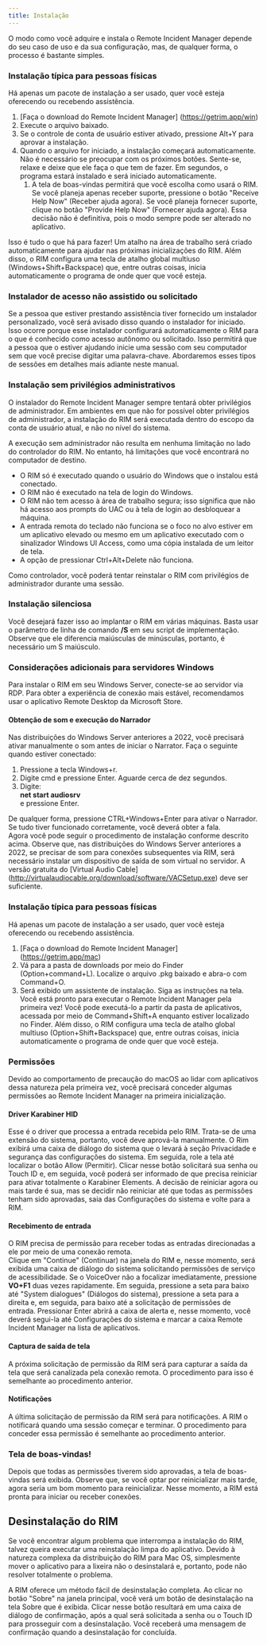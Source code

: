 ```yaml
---
title: Instalação
---
```



O modo como você adquire e instala o Remote Incident Manager depende do seu caso de uso e da sua configuração, mas, de qualquer forma, o processo é bastante simples.
<Windows>
### Instalação típica para pessoas físicas
Há apenas um pacote de instalação a ser usado, quer você esteja oferecendo ou recebendo assistência.
1. [Faça o download do Remote Incident Manager] (https://getrim.app/win)
1. Execute o arquivo baixado.
1. Se o controle de conta de usuário estiver ativado, pressione Alt+Y para aprovar a instalação.
1. Quando o arquivo for iniciado, a instalação começará automaticamente. Não é necessário se preocupar com os próximos botões. Sente-se, relaxe e deixe que ele faça o que tem de fazer. Em segundos, o programa estará instalado e será iniciado automaticamente.  
    1. A tela de boas-vindas permitirá que você escolha como usará o RIM. Se você planeja apenas receber suporte, pressione o botão "Receive Help Now" (Receber ajuda agora). Se você planeja fornecer suporte, clique no botão "Provide Help Now" (Fornecer ajuda agora). Essa decisão não é definitiva, pois o modo sempre pode ser alterado no aplicativo.

Isso é tudo o que há para fazer! Um atalho na área de trabalho será criado automaticamente para ajudar nas próximas inicializações do RIM. Além disso, o RIM configura uma tecla de atalho global multiuso (Windows+Shift+Backspace) que, entre outras coisas, inicia automaticamente o programa de onde quer que você esteja.
### Instalador de acesso não assistido ou solicitado
Se a pessoa que estiver prestando assistência tiver fornecido um instalador personalizado, você será avisado disso quando o instalador for iniciado. Isso ocorre porque esse instalador configurará automaticamente o RIM para o que é conhecido como acesso autônomo ou solicitado. Isso permitirá que a pessoa que o estiver ajudando inicie uma sessão com seu computador sem que você precise digitar uma palavra-chave. Abordaremos esses tipos de sessões em detalhes mais adiante neste manual.

### Instalação sem privilégios administrativos

O instalador do Remote Incident Manager sempre tentará obter privilégios de administrador. Em ambientes em que não for possível obter privilégios de administrador, a instalação do RIM será executada dentro do escopo da conta de usuário atual, e não no nível do sistema.

A execução sem administrador não resulta em nenhuma limitação no lado do controlador do RIM. No entanto, há limitações que você encontrará no computador de destino.

* O RIM só é executado quando o usuário do Windows que o instalou está conectado. 
* O RIM não é executado na tela de login do Windows. 
* O RIM não tem acesso à área de trabalho segura; isso significa que não há acesso aos prompts do UAC ou à tela de login ao desbloquear a máquina. 
* A entrada remota do teclado não funciona se o foco no alvo estiver em um aplicativo elevado ou mesmo em um aplicativo executado com o sinalizador Windows UI Access, como uma cópia instalada de um leitor de tela. 
* A opção de pressionar Ctrl+Alt+Delete não funciona. 

Como controlador, você poderá tentar reinstalar o RIM com privilégios de administrador durante uma sessão.

### Instalação silenciosa

Você desejará fazer isso ao implantar o RIM em várias máquinas. Basta usar o parâmetro de linha de comando **/S** em seu script de implementação. Observe que ele diferencia maiúsculas de minúsculas, portanto, é necessário um S maiúsculo.

### Considerações adicionais para servidores Windows

Para instalar o RIM em seu Windows Server, conecte-se ao servidor via RDP. Para obter a experiência de conexão mais estável, recomendamos usar o aplicativo Remote Desktop da Microsoft Store.

#### Obtenção de som e execução do Narrador

Nas distribuições do Windows Server anteriores a 2022, você precisará ativar manualmente o som antes de iniciar o Narrator. Faça o seguinte quando estiver conectado:
1. Pressione a tecla Windows+r.
1. Digite cmd e pressione Enter. Aguarde cerca de dez segundos.
1. Digite:  
**net start audiosrv**  
e pressione Enter.

De qualquer forma, pressione CTRL+Windows+Enter para ativar o Narrador. Se tudo tiver funcionado corretamente, você deverá obter a fala.  
Agora você pode seguir o procedimento de instalação conforme descrito acima.
Observe que, nas distribuições do Windows Server anteriores a 2022, se precisar de som para conexões subsequentes via RIM, será necessário instalar um dispositivo de saída de som virtual no servidor. A versão gratuita do [Virtual Audio Cable] (http://virtualaudiocable.org/download/software/VACSetup.exe) deve ser suficiente.
</Windows>
<MacOS>
### Instalação típica para pessoas físicas

Há apenas um pacote de instalação a ser usado, quer você esteja oferecendo ou recebendo assistência.
1. [Faça o download do Remote Incident Manager] (https://getrim.app/mac)
1. Vá para a pasta de downloads por meio do Finder (Option+command+L). Localize o arquivo .pkg baixado e abra-o com Command+O.
1. Será exibido um assistente de instalação. Siga as instruções na tela.  
Você está pronto para executar o Remote Incident Manager pela primeira vez! Você pode executá-lo a partir da pasta de aplicativos, acessada por meio de Command+Shift+A enquanto estiver localizado no Finder. Além disso, o RIM configura uma tecla de atalho global multiuso (Option+Shift+Backspace) que, entre outras coisas, inicia automaticamente o programa de onde quer que você esteja.

### Permissões

Devido ao comportamento de precaução do macOS ao lidar com aplicativos dessa natureza pela primeira vez, você precisará conceder algumas permissões ao Remote Incident Manager na primeira inicialização.

#### Driver Karabiner HID

Esse é o driver que processa a entrada recebida pelo RIM. Trata-se de uma extensão do sistema, portanto, você deve aprová-la manualmente. O Rim exibirá uma caixa de diálogo do sistema que o levará à seção Privacidade e segurança das configurações do sistema. Em seguida, role a tela até localizar o botão Allow (Permitir). Clicar nesse botão solicitará sua senha ou Touch ID e, em seguida, você poderá ser informado de que precisa reiniciar para ativar totalmente o Karabiner Elements. A decisão de reiniciar agora ou mais tarde é sua, mas se decidir não reiniciar até que todas as permissões tenham sido aprovadas, saia das Configurações do sistema e volte para a RIM.

#### Recebimento de entrada

O RIM precisa de permissão para receber todas as entradas direcionadas a ele por meio de uma conexão remota.  
Clique em "Continue" (Continuar) na janela do RIM e, nesse momento, será exibida uma caixa de diálogo do sistema solicitando permissões de serviço de acessibilidade. Se o VoiceOver não a focalizar imediatamente, pressione **VO+F1** duas vezes rapidamente. Em seguida, pressione a seta para baixo até "System dialogues" (Diálogos do sistema), pressione a seta para a direita e, em seguida, para baixo até a solicitação de permissões de entrada. Pressionar Enter abrirá a caixa de alerta e, nesse momento, você deverá segui-la até Configurações do sistema e marcar a caixa Remote Incident Manager na lista de aplicativos.

#### Captura de saída de tela

A próxima solicitação de permissão da RIM será para capturar a saída da tela que será canalizada pela conexão remota. O procedimento para isso é semelhante ao procedimento anterior.

#### Notificações

A última solicitação de permissão da RIM será para notificações. A RIM o notificará quando uma sessão começar e terminar. O procedimento para conceder essa permissão é semelhante ao procedimento anterior.

### Tela de boas-vindas!

Depois que todas as permissões tiverem sido aprovadas, a tela de boas-vindas será exibida. Observe que, se você optar por reinicializar mais tarde, agora seria um bom momento para reinicializar. Nesse momento, a RIM está pronta para iniciar ou receber conexões.

## Desinstalação do RIM

Se você encontrar algum problema que interrompa a instalação do RIM, talvez queira executar uma reinstalação limpa do aplicativo. Devido à natureza complexa da distribuição do RIM para Mac OS, simplesmente mover o aplicativo para a lixeira não o desinstalará e, portanto, pode não resolver totalmente o problema.

A RIM oferece um método fácil de desinstalação completa. Ao clicar no botão "Sobre" na janela principal, você verá um botão de desinstalação na tela Sobre que é exibida. Clicar nesse botão resultará em uma caixa de diálogo de confirmação, após a qual será solicitada a senha ou o Touch ID para prosseguir com a desinstalação. Você receberá uma mensagem de confirmação quando a desinstalação for concluída.
</MacOS>
